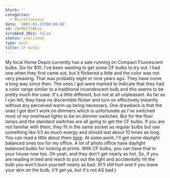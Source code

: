 ```yaml
---
blurb: ''
categories:
  - Miscellaneous
date: '2007-03-25T00:00:00'
id: 20eM0Z2TWEip
scrubbed_2021: false
status: published
type: post
title: CF bulbs
---
```


My local Home Depot currently has a sale running on Compact
Fluorescent bulbs. Six for $10. I've been wanting to get some CF
bulbs to try out. I had one when they first came out, but it
flickered a little and the color was not very pleasing. That was
probably eight or nine years ago. They have come a long way since
then. The ones I got were marked to indicate that they had a color
range similar to a traditional incandescent bulb and this seems to
be pretty much the case. It's a little different, but not at all
unpleasant. As far as I can tell, they have no discernible flicker
and turn on effectively instantly without any perceived warm up
being necessary. One drawback is that the ones I got don't work on
dimmers which is unfortunate as I've switched most of my overhead
lights to be on dimmer switches. But for the floor lamps and the
standard switches are all going to get the CF bulbs. If you are not
familiar with them, they fit in the same socket as regular bulbs
but use something like 1/3 as much energy and should last about 10
times as long. You can read a little about them
[here](http://www.energystar.gov/index.cfm?c=cfls.pr_cfls). At some
point, I'll get some daylight balanced ones too for my office. A
lot of photo office have daylight balanced bulbs for looking at
prints. With CF bulbs, you can have that in your house now too. Oh
yeah, and they don't get nearly as hot. So, if you are reading in
bed and reach to put out the light and accidentally hit the bulb
you won't burn yourself nearly as bad. (It'll still hurt and if you
leave your skin on the bulb, it'll get ya, but it's not AS bad.)
